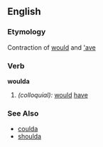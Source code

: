 ==English==

===Etymology===
Contraction of [[would]] and [['ave]]

===Verb===
'''woulda'''
#''(colloquial):'' [[would]] [[have]]

===See Also===
*[[coulda]]
*[[shoulda]]